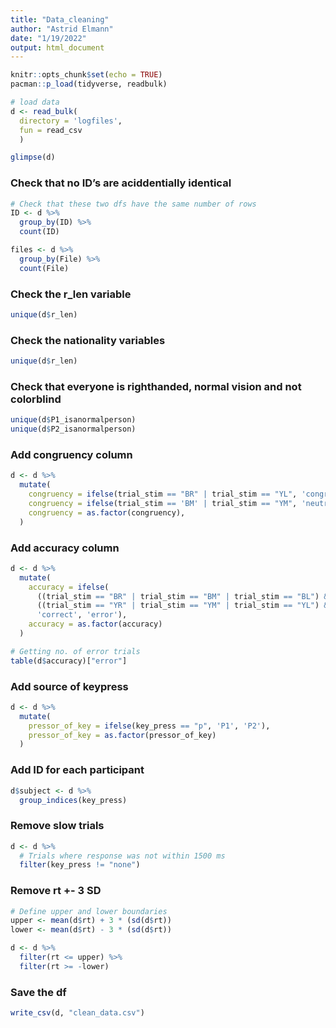 ```yaml
---
title: "Data_cleaning"
author: "Astrid Elmann"
date: "1/19/2022"
output: html_document
---
```


```r
knitr::opts_chunk$set(echo = TRUE)
pacman::p_load(tidyverse, readbulk)
```

```r
# load data
d <- read_bulk(
  directory = 'logfiles',
  fun = read_csv
  )
```

```r
glimpse(d)
```


### Check that no ID's are aciddentially identical
```r
# Check that these two dfs have the same number of rows
ID <- d %>% 
  group_by(ID) %>% 
  count(ID)

files <- d %>% 
  group_by(File) %>% 
  count(File)
```

### Check the r_len variable
```r
unique(d$r_len)
```

### Check the nationality variables
```r
unique(d$r_len)
```

### Check that everyone is righthanded, normal vision and not colorblind
```r
unique(d$P1_isanormalperson)
unique(d$P2_isanormalperson)
```


### Add congruency column
```r
d <- d %>% 
  mutate(
    congruency = ifelse(trial_stim == "BR" | trial_stim == "YL", 'congruent', 'incongruent'),
    congruency = ifelse(trial_stim == 'BM' | trial_stim == "YM", 'neutral', congruency),
    congruency = as.factor(congruency),
  )
```

### Add accuracy column
```r
d <- d %>% 
  mutate(
    accuracy = ifelse(
      ((trial_stim == "BR" | trial_stim == "BM" | trial_stim == "BL") & key_press == "p") |
      ((trial_stim == "YR" | trial_stim == "YM" | trial_stim == "YL") & key_press == "w"), 
      'correct', 'error'),
    accuracy = as.factor(accuracy)
  )

# Getting no. of error trials
table(d$accuracy)["error"]
```

### Add source of keypress
``` r
d <- d %>% 
  mutate(
    pressor_of_key = ifelse(key_press == "p", 'P1', 'P2'),
    pressor_of_key = as.factor(pressor_of_key)
  )
```

### Add ID for each participant
```r
d$subject <- d %>% 
  group_indices(key_press) 
```


### Remove slow trials
```r
d <- d %>% 
  # Trials where response was not within 1500 ms
  filter(key_press != "none")
```

### Remove rt +- 3 SD
```r
# Define upper and lower boundaries
upper <- mean(d$rt) + 3 * (sd(d$rt))
lower <- mean(d$rt) - 3 * (sd(d$rt))

d <- d %>% 
  filter(rt <= upper) %>% 
  filter(rt >= -lower)

```

### Save the df
```r
write_csv(d, "clean_data.csv")
```





